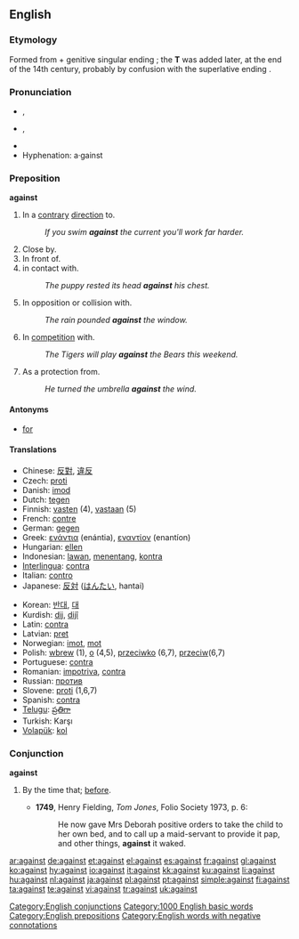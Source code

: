 ==English==

{{rank|again|also|away|147|against|though|get|eyes}}

===Etymology===
Formed from {{term|again}} + genitive singular ending {{term||-es}}; the '''T''' was added later, at the end of the 14th century, probably by confusion with the superlative ending {{term|-est}}.

===Pronunciation===
* {{a|UK}} {{IPA|/əˈgɛnst/|/əˈgeɪnst/}}, {{SAMPA|/@"gEnst/|/@"geInst/}}
* {{a|US}} {{IPA|/əˈgɛnst/}}, {{SAMPA|/@"gEnst/}}
* {{audio|en-us-against.ogg|Audio (US)}}
* Hyphenation: a&middot;gainst

===Preposition===
'''against'''

# In a [[contrary]] [[direction]] to.
#: ''If you swim '''against''' the current you'll work far harder.''
# Close by.
# In front of.
# in contact with.
#: ''The puppy rested its head '''against''' his chest.''
# In opposition or collision with.
#: ''The rain pounded '''against''' the window.''
# In [[competition]] with.
#: ''The Tigers will play '''against''' the Bears this weekend.''
# As a protection from.
#: ''He turned the umbrella '''against''' the wind.''

====Antonyms====
* [[for]]

====Translations====
{{top}}
* Chinese: [[反對]], [[違反]]
* Czech: [[proti]]
* Danish: [[imod]]
* Dutch: [[tegen]]
* Finnish: [[vasten]] (4), [[vastaan]] (5)
* French: [[contre]]
* German: [[gegen]]
* Greek: [[ενάντια]] (enántia), [[εναντίον]] (enantíon)
* Hungarian: [[ellen]]
* Indonesian: [[lawan]], [[tentang|menentang]], [[kontra]]
* [[Interlingua]]: [[contra]]
* Italian: [[contro]]
* Japanese: [[反対]] ([[はんたい]], hantai)
{{mid}}
* Korean: [[반대]], [[대]]
* Kurdish: [[dij]], [[dijî]]
* Latin: [[contra]]
* Latvian: [[pret]]
* Norwegian: [[imot]], [[mot]]
* Polish: [[wbrew]] (1), [[o]] (4,5), [[przeciwko]] (6,7), [[przeciw]](6,7)
* Portuguese: [[contra]]
* Romanian: [[impotriva]], [[contra]]
* Russian: [[против]]
* Slovene: [[proti]] (1,6,7)
* Spanish: [[contra]]
* [[Telugu]]: [[ప్రతిగా]]
* Turkish: Karşı
* [[Volapük]]: [[kol]]
{{bottom}}

===Conjunction===
'''against'''

# {{obsolete}} By the time that; [[before]].
#*'''1749''', Henry Fielding, ''Tom Jones'', Folio Society 1973, p. 6:
#*:He now gave Mrs Deborah positive orders to take the child to her own bed, and to call up a maid-servant to provide it pap, and other things, '''against''' it waked.

[[Category:English conjunctions]]
[[Category:1000 English basic words]]
[[Category:English prepositions]]
[[Category:English words with negative connotations]]

[[ar:against]]
[[de:against]]
[[et:against]]
[[el:against]]
[[es:against]]
[[fr:against]]
[[gl:against]]
[[ko:against]]
[[hy:against]]
[[io:against]]
[[it:against]]
[[kk:against]]
[[ku:against]]
[[li:against]]
[[hu:against]]
[[nl:against]]
[[ja:against]]
[[pl:against]]
[[pt:against]]
[[simple:against]]
[[fi:against]]
[[ta:against]]
[[te:against]]
[[vi:against]]
[[tr:against]]
[[uk:against]]